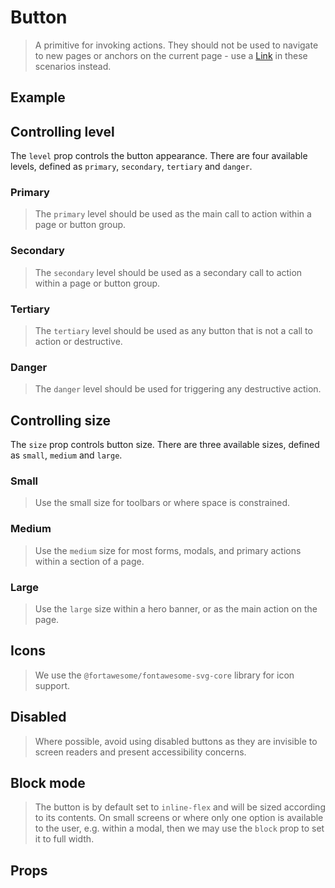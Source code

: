 
<Meta of={ButtonStories} />

# Button

> A primitive for invoking actions. They should not be used to navigate to new pages or anchors on the current page - use
> a [Link](?path=/docs/typography-link--documentation) in these scenarios instead.

## Example

<Source dark />

## Controlling level

The `level` prop controls the button appearance. There are four available levels, defined as `primary`, `secondary`,
`tertiary` and `danger`.

### Primary

> The `primary` level should be used as the main call to action within a page or button group.

<Canvas>
    <Story of={ButtonStories.PrimaryMedium} />
</Canvas>

### Secondary

> The `secondary` level should be used as a secondary call to action within a page or button group.

<Canvas>
    <Story of={ButtonStories.SecondaryMedium} />
</Canvas>

### Tertiary

> The `tertiary` level should be used as any button that is not a call to action or destructive.

<Canvas>
    <Story of={ButtonStories.TertiaryMedium} />
</Canvas>

### Danger

> The `danger` level should be used for triggering any destructive action.

<Canvas>
    <Story of={ButtonStories.DangerMedium} />
</Canvas>

## Controlling size

The `size` prop controls button size. There are three available sizes, defined as `small`, `medium` and `large`.

### Small

> Use the small size for toolbars or where space is constrained.

<Canvas>
    <ThemeProvider style={{ display: 'flex', gridGap: 'var(--size-2)' }}>
        <Story of={ButtonStories.PrimarySmall} />
        <Story of={ButtonStories.SecondarySmall} />
        <Story of={ButtonStories.TertiarySmall} />
        <Story of={ButtonStories.DangerSmall} />
    </ThemeProvider>
</Canvas>

### Medium

> Use the `medium` size for most forms, modals, and primary actions within a section of a page.

<Canvas>
    <ThemeProvider style={{ display: 'flex', gridGap: 'var(--size-2)' }}>
        <Story of={ButtonStories.PrimaryMedium} />
        <Story of={ButtonStories.SecondaryMedium} />
        <Story of={ButtonStories.TertiaryMedium} />
        <Story of={ButtonStories.DangerMedium} />
    </ThemeProvider>
</Canvas>

### Large

> Use the `large` size within a hero banner, or as the main action on the page.

<Canvas>
    <ThemeProvider style={{ display: 'flex', gridGap: 'var(--size-2)' }}>
        <Story of={ButtonStories.PrimaryLarge} />
        <Story of={ButtonStories.SecondaryLarge} />
        <Story of={ButtonStories.TertiaryLarge} />
        <Story of={ButtonStories.DangerLarge} />
    </ThemeProvider>
</Canvas>

## Icons

> We use the `@fortawesome/fontawesome-svg-core` library for icon support.

<Canvas>
    <Story of={ButtonStories.WithIcon} />
</Canvas>

## Disabled

> Where possible, avoid using disabled buttons as they are invisible to screen readers and present accessibility concerns.

<Canvas>
    <ThemeProvider style={{ display: 'flex', gridGap: 'var(--size-2)' }}>
        <Story of={ButtonStories.PrimaryDisabled} />
        <Story of={ButtonStories.SecondaryDisabled} />
        <Story of={ButtonStories.TertiaryDisabled} />
        <Story of={ButtonStories.DangerDisabled} />
    </ThemeProvider>
</Canvas>

## Block mode

> The button is by default set to `inline-flex` and will be sized according to its contents. On small screens or where
> only one option is available to the user, e.g. within a modal, then we may use the `block` prop to set it to full width.

<Canvas>
    <Story of={ButtonStories.Block} />
</Canvas>

## Props

<ArgsTable />
